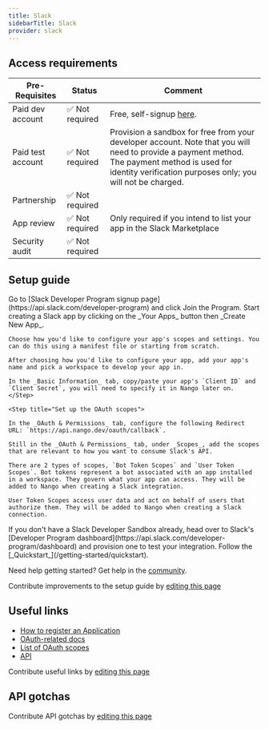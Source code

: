 ```yaml
---
title: Slack
sidebarTitle: Slack
provider: slack
---
```




<Overview />
<PreBuiltTooling />
<PreBuiltUseCases />

## Access requirements
| Pre-Requisites | Status | Comment|
| - | - | - |
| Paid dev account | ✅ Not required | Free, self-signup [here](https://api.slack.com/developer-program). |
| Paid test account | ✅ Not required | Provision a sandbox for free from your developer account. Note that you will need to provide a payment method. The payment method is used for identity verification purposes only; you will not be charged. |
| Partnership | ✅ Not required | |
| App review | ✅ Not required | Only required if you intend to list your app in the Slack Marketplace |
| Security audit | ✅ Not required | |


## Setup guide
<Steps>
  <Step title="Create a developer account">
    Go to [Slack Developer Program signup page](https://api.slack.com/developer-program) and click Join the Program. 
  </Step>
  <Step title="Create & configure a Slack app">
    Start creating a Slack app by clicking on the _Your Apps_ button then _Create New App_.

    Choose how you'd like to configure your app's scopes and settings. You can do this using a manifest file or starting from scratch. 
    
    After choosing how you'd like to configure your app, add your app's name and pick a workspace to develop your app in.

    In the _Basic Information_ tab, copy/paste your app's `Client ID` and `Client Secret`, you will need to specify it in Nango later on.
    </Step>

    <Step title="Set up the OAuth scopes">

    In the _OAuth & Permissions_ tab, configure the following Redirect URL: `https://api.nango.dev/oauth/callback`.

    Still in the _OAuth & Permissions_ tab, under _Scopes_, add the scopes that are relevant to how you want to consume Slack's API.

    There are 2 types of scopes, `Bot Token Scopes` and `User Token Scopes`. Bot tokens represent a bot associated with an app installed in a workspace. They govern what your app can access. They will be added to Nango when creating a Slack integration.
    
    User Token Scopes access user data and act on behalf of users that authorize them. They will be added to Nango when creating a Slack connection.
  </Step>

  <Step title="Create a Slack Developer Sandbox">
    If you don't have a Slack Developer Sandbox already, head over to Slack's [Developer Program dashboard](https://api.slack.com/developer-program/dashboard) and provision one to test your integration. 
  </Step>

  <Step title="Next">
    Follow the [_Quickstart_](/getting-started/quickstart).
  </Step>
</Steps>

<Tip>Need help getting started? Get help in the [community](https://nango.dev/slack).</Tip>

<Note>Contribute improvements to the setup guide by [editing this page](https://github.com/nangohq/nango/tree/master/docs-v2/integrations/all/slack.mdx)</Note>


## Useful links

-   [How to register an Application](https://api.slack.com/apps)
-   [OAuth-related docs](https://api.slack.com/authentication/oauth-v2)
-   [List of OAuth scopes](https://api.slack.com/scopes)
-   [API](https://api.slack.com/web)

<Note>Contribute useful links by [editing this page](https://github.com/nangohq/nango/tree/master/docs-v2/integrations/all/slack.mdx)</Note>

## API gotchas

<Note>Contribute API gotchas by [editing this page](https://github.com/nangohq/nango/tree/master/docs-v2/integrations/all/slack.mdx)</Note>
